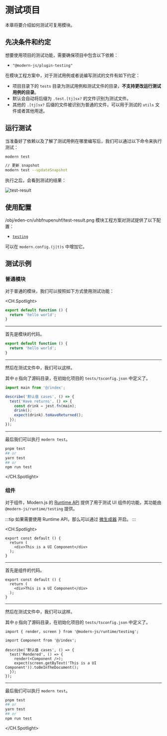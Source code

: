 # 测试项目

本章将要介绍如何测试可复用模块。

## 先决条件和约定

想要使用项目的测试功能，需要确保项目中包含以下依赖：

- `"@modern-js/plugin-testing"`

在模块工程方案中，对于测试用例或者说编写测试的文件有如下约定：

- 项目目录下的 `tests` 目录为测试用例和测试文件的目录，**不支持更改运行测试用例的目录**。
- 默认会自动将后缀为 `.test.[tj]sx?` 的文件识别为测试文件。
- 其他的 `.[tj]sx?` 后缀的文件被识别为普通的文件，可以用于测试的 `utils` 文件或者其他用途。

## 运行测试

当准备好了依赖以及了解了测试用例在哪里编写后，我们可以通过以下命令来执行测试：

```bash
modern test

// 更新 snapshot
modern test --updateSnapshot
```

执行之后，会看到测试的结果：

![test-result](https://lf3-static.bytednsdoc.com/obj/eden-cn/uhbfnupenuhf/test-result.png)

## 使用配置

/obj/eden-cn/uhbfnupenuhf/test-result.png
模块工程方案对测试提供了以下配置：

- [`testing`](/zh/api/config-test)

可以在 `modern.config.(j|t)s` 中增加它。

## 测试示例

### 普通模块

对于普通的模块，我们可以按照如下方式使用测试功能：

<CH.Spotlight>

```typescript ./src/index.ts
export default function () {
  return 'hello world';
}
```

---

首先是模块的代码。

```typescript ./src/index.ts
export default function () {
  return 'hello world';
}
```

---

然后在测试文件中，我们可以这样。

其中 `@` 指向了源码目录，在初始化项目的 `tests/tsconfig.json` 中定义了。

```typescript ./tests/index.test.ts
import main from '@/index';

describe('默认值 cases', () => {
  test('Have returns', () => {
    const drink = jest.fn(main);
    drink();
    expect(drink).toHaveReturned();
  });
});
```

---

最后我们可以执行 `modern test`。

```bash
pnpm test
## or
yarn test
## or
npm run test
```

</CH.Spotlight>

### 组件

对于组件，Modern.js 的 [Runtime API](xxx) 提供了用于测试 UI 组件的功能，其功能由 `@modern-js/runtime/testing` 提供。

:::tip
如果需要使用 Runtime API，那么可以通过 [微生成器](/zh/guide/command-preview) 开启。
:::

<CH.Spotlight>

```tsx ./src/index.tsx
export const default () {
  return (
    <div>This is a UI Component</div>
  );
}
```

---

首先是组件的代码。

```tsx ./src/index.tsx
export const default () {
  return (
    <div>This is a UI Component</div>
  );
}
```

---

然后在测试文件中，我们可以这样。

其中 `@` 指向了源码目录，在初始化项目的 `tests/tsconfig.json` 中定义了。

```tsx ./tests/index.test.tsx
import { render, screen } from '@modern-js/runtime/testing';

import Component from '@/index';

describe('默认值 cases', () => {
  test('Rendered', () => {
    render(<Component />);
    expect(screen.getByText('This is a UI Component')).toBeInTheDocument();
  });
});
```

---

最后我们可以执行 `modern test`。

```bash
pnpm test
## or
yarn test
## or
npm run test
```

</CH.Spotlight>
